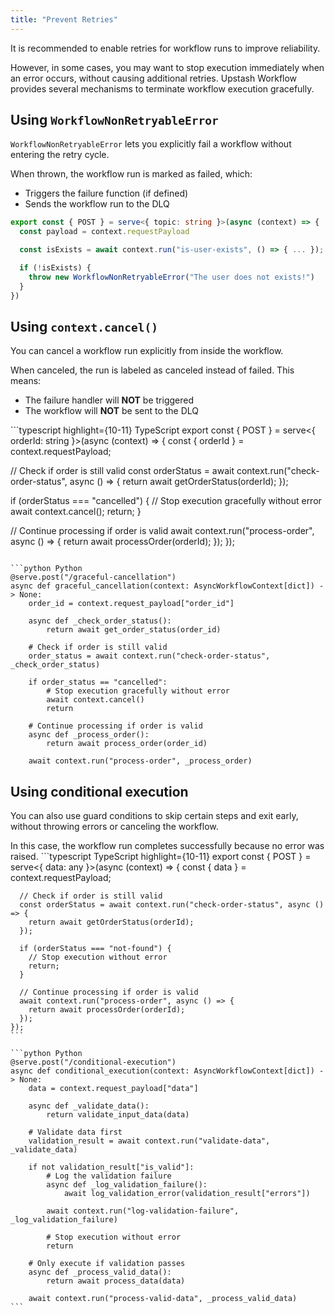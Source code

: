 ```yaml
---
title: "Prevent Retries"
---
```


It is recommended to enable retries for workflow runs to improve reliability.

However, in some cases, you may want to stop execution immediately when an error occurs, without causing additional retries.
Upstash Workflow provides several mechanisms to terminate workflow execution gracefully.

## Using `WorkflowNonRetryableError`

`WorkflowNonRetryableError` lets you explicitly fail a workflow without entering the retry cycle.

When thrown, the workflow run is marked as failed, which:
- Triggers the failure function (if defined)
- Sends the workflow run to the DLQ

```ts TypeScript highlight={7}
export const { POST } = serve<{ topic: string }>(async (context) => {
  const payload = context.requestPayload

  const isExists = await context.run("is-user-exists", () => { ... });

  if (!isExists) {
    throw new WorkflowNonRetryableError("The user does not exists!")
  }
})
```

## Using `context.cancel()`

You can cancel a workflow run explicitly from inside the workflow.

When canceled, the run is labeled as canceled instead of failed. This means:
- The failure handler will **NOT** be triggered
- The workflow will **NOT** be sent to the DLQ

<CodeGroup>
```typescript highlight={10-11} TypeScript
export const { POST } = serve<{ orderId: string }>(async (context) => {
  const { orderId } = context.requestPayload;

  // Check if order is still valid
  const orderStatus = await context.run("check-order-status", async () => {
    return await getOrderStatus(orderId);
  });

  if (orderStatus === "cancelled") {
    // Stop execution gracefully without error
    await context.cancel();
    return;
  }

  // Continue processing if order is valid
  await context.run("process-order", async () => {
    return await processOrder(orderId);
  });
});
```

```python Python
@serve.post("/graceful-cancellation")
async def graceful_cancellation(context: AsyncWorkflowContext[dict]) -> None:
    order_id = context.request_payload["order_id"]

    async def _check_order_status():
        return await get_order_status(order_id)

    # Check if order is still valid
    order_status = await context.run("check-order-status", _check_order_status)

    if order_status == "cancelled":
        # Stop execution gracefully without error
        await context.cancel()
        return

    # Continue processing if order is valid
    async def _process_order():
        return await process_order(order_id)

    await context.run("process-order", _process_order)
```
</CodeGroup>

## Using conditional execution

You can also use guard conditions to skip certain steps and exit early, without throwing errors or canceling the workflow.

In this case, the workflow run completes successfully because no error was raised.
<CodeGroup>
    ```typescript TypeScript highlight={10-11}
    export const { POST } = serve<{ data: any }>(async (context) => {
      const { data } = context.requestPayload;

      // Check if order is still valid
      const orderStatus = await context.run("check-order-status", async () => {
        return await getOrderStatus(orderId);
      });

      if (orderStatus === "not-found") {
        // Stop execution without error
        return;
      }

      // Continue processing if order is valid
      await context.run("process-order", async () => {
        return await processOrder(orderId);
      });
    });
    ```

    ```python Python
    @serve.post("/conditional-execution")
    async def conditional_execution(context: AsyncWorkflowContext[dict]) -> None:
        data = context.request_payload["data"]

        async def _validate_data():
            return validate_input_data(data)

        # Validate data first
        validation_result = await context.run("validate-data", _validate_data)

        if not validation_result["is_valid"]:
            # Log the validation failure
            async def _log_validation_failure():
                await log_validation_error(validation_result["errors"])

            await context.run("log-validation-failure", _log_validation_failure)

            # Stop execution without error
            return

        # Only execute if validation passes
        async def _process_valid_data():
            return await process_data(data)

        await context.run("process-valid-data", _process_valid_data)
    ```
</CodeGroup>

